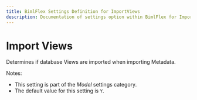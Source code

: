 ```yaml
---
title: BimlFlex Settings Definition for ImportViews
description: Documentation of settings option within BimlFlex for ImportViews
---
```

<head>
  <meta name="varigenceProduct" content="BimlFlex"></meta>
  <meta name="varigenceArticleType" content="Reference"></meta>
</head>

# Import Views

Determines if database Views are imported when importing Metadata.

Notes:

* This setting is part of the *Model* settings category.
* The default value for this setting is `Y`.
